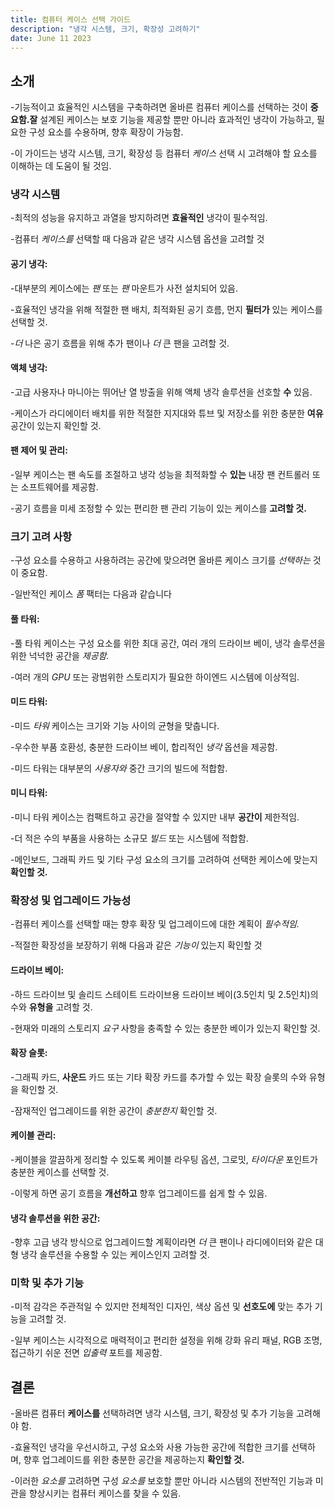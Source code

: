 ```yaml
---
title: 컴퓨터 케이스 선택 가이드
description: "냉각 시스템, 크기, 확장성 고려하기"
date: June 11 2023
---
```


## 소개 
-기능적이고 효율적인 시스템을 구축하려면 올바른 컴퓨터 케이스를 선택하는 것이 **중요함.잘** 설계된 케이스는 보호 기능을 제공할 뿐만 아니라 효과적인 냉각이 가능하고, 필요한 구성 요소를 수용하며, 향후 확장이 가능함. 


-이 가이드는 냉각 시스템, 크기, 확장성 등 컴퓨터 _케이스_ 선택 시 고려해야 할 요소를 이해하는 데 도움이 될 것임.

### 냉각 시스템
-최적의 성능을 유지하고 과열을 방지하려면 **효율적인** 냉각이 필수적임. 


-컴퓨터 _케이스를_ 선택할 때 다음과 같은 냉각 시스템 옵션을 고려할 것

#### 공기 냉각: 
-대부분의 케이스에는 _팬_ 또는 _팬_ 마운트가 사전 설치되어 있음. 


-효율적인 냉각을 위해 적절한 팬 배치, 최적화된 공기 흐름, 먼지 **필터가** 있는 케이스를 선택할 것. 


-_더_ 나은 공기 흐름을 위해 추가 팬이나 _더_ 큰 팬을 고려할 것.

#### 액체 냉각: 
-고급 사용자나 마니아는 뛰어난 열 방출을 위해 액체 냉각 솔루션을 선호할 **수** 있음. 


-케이스가 라디에이터 배치를 위한 적절한 지지대와 튜브 및 저장소를 위한 충분한 **여유** 공간이 있는지 확인할 것.

#### 팬 제어 및 관리: 
-일부 케이스는 팬 속도를 조절하고 냉각 성능을 최적화할 수 **있는** 내장 팬 컨트롤러 또는 소프트웨어를 제공함. 


-공기 흐름을 미세 조정할 수 있는 편리한 팬 관리 기능이 있는 케이스를 **고려할 것.**

### 크기 고려 사항
-구성 요소를 수용하고 사용하려는 공간에 맞으려면 올바른 케이스 크기를 _선택하는_ 것이 중요함. 


-일반적인 케이스 _폼_ 팩터는 다음과 같습니다

#### 풀 타워: 
-풀 타워 케이스는 구성 요소를 위한 최대 공간, 여러 개의 드라이브 베이, 냉각 솔루션을 위한 넉넉한 공간을 _제공함._ 

-여러 개의 _GPU_ 또는 광범위한 스토리지가 필요한 하이엔드 시스템에 이상적임.

#### 미드 타워: 
-미드 _타워_ 케이스는 크기와 기능 사이의 균형을 맞춥니다. 


-우수한 부품 호환성, 충분한 드라이브 베이, 합리적인 _냉각_ 옵션을 제공함. 


-미드 타워는 대부분의 _사용자와_ 중간 크기의 빌드에 적합함.

#### 미니 타워: 
-미니 타워 케이스는 컴팩트하고 공간을 절약할 수 있지만 내부 **공간이** 제한적임. 


-더 적은 수의 부품을 사용하는 소규모 _빌드_ 또는 시스템에 적합함.

-메인보드, 그래픽 카드 및 기타 구성 요소의 크기를 고려하여 선택한 케이스에 맞는지 **확인할 것.**

### 확장성 및 업그레이드 가능성
-컴퓨터 케이스를 선택할 때는 향후 확장 및 업그레이드에 대한 계획이 _필수적임._ 

-적절한 확장성을 보장하기 위해 다음과 같은 _기능이_ 있는지 확인할 것

#### 드라이브 베이: 
-하드 드라이브 및 솔리드 스테이트 드라이브용 드라이브 베이(3.5인치 및 2.5인치)의 수와 **유형을** 고려할 것. 


-현재와 미래의 스토리지 _요구_ 사항을 충족할 수 있는 충분한 베이가 있는지 확인할 것.

#### 확장 슬롯: 
-그래픽 카드, **사운드** 카드 또는 기타 확장 카드를 추가할 수 있는 확장 슬롯의 수와 유형을 확인할 것. 


-잠재적인 업그레이드를 위한 공간이 _충분한지_ 확인할 것.

#### 케이블 관리: 
-케이블을 깔끔하게 정리할 수 있도록 케이블 라우팅 옵션, 그로밋, _타이다운_ 포인트가 충분한 케이스를 선택할 것. 


-이렇게 하면 공기 흐름을 **개선하고** 향후 업그레이드를 쉽게 할 수 있음.

#### 냉각 솔루션을 위한 공간: 
-향후 고급 냉각 방식으로 업그레이드할 계획이라면 _더_ 큰 팬이나 라디에이터와 같은 대형 냉각 솔루션을 수용할 수 있는 케이스인지 고려할 것.

### 미학 및 추가 기능
-미적 감각은 주관적일 수 있지만 전체적인 디자인, 색상 옵션 및 **선호도에** 맞는 추가 기능을 고려할 것. 


-일부 케이스는 시각적으로 매력적이고 편리한 설정을 위해 강화 유리 패널, RGB 조명, 접근하기 쉬운 전면 _입출력_ 포트를 제공함.

## 결론
-올바른 컴퓨터 **케이스를** 선택하려면 냉각 시스템, 크기, 확장성 및 추가 기능을 고려해야 함. 


-효율적인 냉각을 우선시하고, 구성 요소와 사용 가능한 공간에 적합한 크기를 선택하며, 향후 업그레이드를 위한 충분한 공간을 제공하는지 **확인할 것.** 

-이러한 _요소를_ 고려하면 구성 _요소를_ 보호할 뿐만 아니라 시스템의 전반적인 기능과 미관을 향상시키는 컴퓨터 케이스를 찾을 수 있음.
